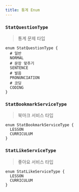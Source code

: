 ```yaml
---
title: 통계 Enum
---
```



### `StatQuestionType`
> 통계 문제 타입  

```js:title=StatQuestionType
enum StatQuestionType {
  # 일반
  NORMAL
  # 문장 맞추기
  SENTENCE
  # 발음 
  PRONUNCIATION
  # 코딩 
  CODING
}

```

### `StatBookmarkServiceType`
> 북마크 서비스 타입

```js:title=StatBookmarkServiceType
enum StatBookmarkServiceType {
  LESSON
  CURRICULUM
}

```

### `StatLikeServiceType`
> 좋아요 서비스 타입

```js:title=StatLikeServiceType
enum StatLikeServiceType {
  LESSON
  CURRICULUM
}

```



